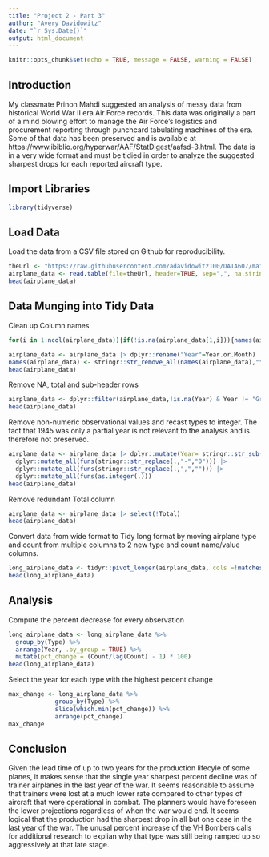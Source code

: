 ```yaml
---
title: "Project 2 - Part 3"
author: "Avery Davidowitz"
date: "`r Sys.Date()`"
output: html_document
---
```


```r
knitr::opts_chunk$set(echo = TRUE, message = FALSE, warning = FALSE)
```

## Introduction
My classmate Prinon Mahdi suggested an analysis of messy data from historical World War II era Air Force records. This data was originally a part of a mind blowing effort to manage the Air Force's logistics and procurement reporting through punchcard tabulating machines of the era. Some of that data has been preserved and is available at https://www.ibiblio.org/hyperwar/AAF/StatDigest/aafsd-3.html. The data is in a very wide format and must be tidied in order to analyze the suggested sharpest drops for each reported aircraft type. 

## Import Libraries

```r
library(tidyverse)
```


## Load Data
Load the data from a CSV file stored on Github for reproducibility.
```r
theUrl <- "https://raw.githubusercontent.com/adavidowitz100/DATA607/main/Project2/airplane_data.csv"
airplane_data <- read.table(file=theUrl, header=TRUE, sep=",", na.strings = "", stringsAsFactors = FALSE)
head(airplane_data)
```

## Data Munging into Tidy Data

Clean up Column names
```r
for(i in 1:ncol(airplane_data)){if(!is.na(airplane_data[1,i])){names(airplane_data)[i] <- stringr::str_c(names(airplane_data)[i],airplane_data[1,i], sep = " ")}}

airplane_data <- airplane_data |> dplyr::rename("Year"=Year.or.Month)
names(airplane_data) <- stringr::str_remove_all(names(airplane_data),"\\. ")
head(airplane_data)
```

Remove NA, total and sub-header rows
```r
airplane_data <- dplyr::filter(airplane_data,!is.na(Year) & Year != "Grand Total" & Year != "Annually")
head(airplane_data)
```

Remove non-numeric observational values and recast types to integer. The fact that 1945 was only a partial year is not relevant to the analysis and is therefore not preserved.
```r
airplane_data <- airplane_data |> dplyr::mutate(Year= stringr::str_sub(Year,1,4))|> 
  dplyr::mutate_all(funs(stringr::str_replace(.,"-","0"))) |>
  dplyr::mutate_all(funs(stringr::str_replace(.,",",""))) |>
  dplyr::mutate_all(funs(as.integer(.)))
head(airplane_data)
```

Remove redundant Total column
```r
airplane_data <- airplane_data |> select(!Total)
head(airplane_data)
```


Convert data from wide format to Tidy long format by moving airplane type and count from multiple columns to 2 new type and count name/value columns.
```r
long_airplane_data <- tidyr::pivot_longer(airplane_data, cols =!matches("Year"), names_to = "Type", values_to = "Count")
head(long_airplane_data)
```

## Analysis
Compute the percent decrease for every observation
```r
long_airplane_data <- long_airplane_data %>%
  group_by(Type) %>%
  arrange(Year, .by_group = TRUE) %>%
  mutate(pct_change = (Count/lag(Count) - 1) * 100)
head(long_airplane_data)
```

Select the year for each type with the highest percent change
```r
max_change <- long_airplane_data %>% 
             group_by(Type) %>%
             slice(which.min(pct_change)) %>%
             arrange(pct_change)
max_change
```

## Conclusion
Given the lead time of up to two years for the production lifecyle of some planes, it makes sense that the single year sharpest percent decline was of trainer airplanes in the last year of the war. It seems reasonable to assume that trainers were lost at a much lower rate compared to other types of aircraft that were operational in combat. The planners would have foreseen the lower projections regardless of when the war would end. It seems logical that the production had the sharpest drop in all but one case in the last year of the war. The unusal percent increase of the VH Bombers calls for additional research to explian why that type was still being ramped up so aggressively at that late stage.


